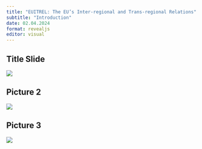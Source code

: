 ```yaml
---
title: "EUITREL: The EU’s Inter-regional and Trans-regional Relations"
subtitle: "Introduction"
date: 02.04.2024
format: revealjs
editor: visual
---
```


## Title Slide

![](/lecture/images/Yeşil%20ile%20Küre%20Simgesi%20Gençlik%20Ağı%20Konferansı%20Afiş%20(59).png)

## Picture 2

![](/lecture/images/WhatsApp%20Image%202024-01-04%20at%2011.44.41%20AM%20(1).jpeg)

## Picture 3

![](/lecture/images/WhatsApp%20Image%202024-01-04%20at%2011.44.41%20AM.jpeg)
